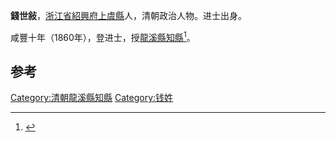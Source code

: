 '''錢世敍'''，[[浙江省|浙江省]][[紹興府|紹興府]][[上虞縣|上虞縣]]人，清朝政治人物。进士出身。

咸豐十年（1860年），登进士，授[[龍溪縣|龍溪縣]][[知縣|知縣]]<ref>{{cite news|author=李金海、王克昌、姜林坤|title=上虞籍历代进士名录|url=http://www.xxyjh.com/new_detail.aspx?id=1426|accessdate=2013-08-20|newspaper=上虞乡贤研究会|deadurl=yes|archiveurl=https://web.archive.org/web/20130921054848/http://www.xxyjh.com/new_detail.aspx?id=1426|archivedate=2013-09-21}}</ref>。

==参考==
{{reflist}}
{{清朝人物小作品}}
{{咸豐十年庚申恩科殿試金榜}}
{{DEFAULTSORT:Qian}}
[[Category:清朝龍溪縣知縣|Category:清朝龍溪縣知縣]]
[[Category:钱姓|Category:钱姓]]